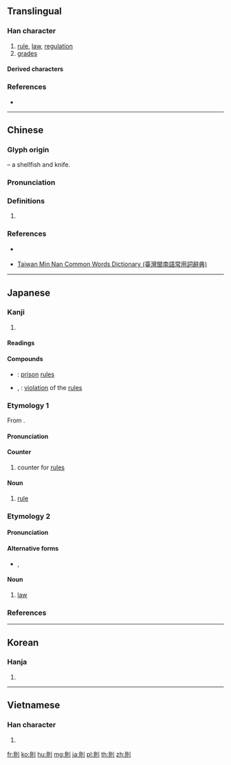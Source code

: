 {{also|则}}
==Translingual==

===Han character===
{{Han char|rn=18|rad=刀|as=07|sn=9|four=62800|canj=BCLN|ids=⿰貝刂}}

# [[rule]], [[law]], [[regulation]]
# [[grade]]s

====Derived characters====
{{lang|mul|[[側]] [[厠]] [[測]] [[廁]] [[惻]]}}

===References===
* {{Han ref|kx=0139.310|dkj=01994|dj=0317.080|hdz=10340.060|uh=5247|ud=21063|bh=AB68|bd=43880}}

----

==Chinese==
{{zh-forms|s=则}}
===Glyph origin===
{{Han etym}}
{{Han compound|alt2=刂|貝|刀|ls=ic|t1=shellfish|t2=knife}} – a shellfish and knife.

===Pronunciation===
{{zh-pron
|m=zé
|c=zak1
|h=pfs=chet
|mn=chek
|w=
|mc=y
|oc=y
|ma=|ma2=
|cat=n
}}

===Definitions===
{{zh-hanzi}}

# {{rfdef|lang=zh}}

===References===
* {{qualifier|Hakka}} {{R:hak:Lau 1997}}
* {{qualifier|Min Nan}} [http://twblg.dict.edu.tw/holodict_new/index.html Taiwan Min Nan Common Words Dictionary (臺灣閩南語常用詞辭典)]

----

==Japanese==

===Kanji===
{{ja-kanji|grade=5|rs=刀07}}

# {{defn|lang=ja|sort=刀07}}

====Readings====
{{ja-readings|goon=[[そく]] (soku)|kanon=[[そく]] (soku)|kun=[[のり]] (nori), [[のっとる]] (nottoru), [[すなわち]] (sunawachi)}}

====Compounds====
* {{ja-r|獄則|ごくそく}}: [[prison]] [[rules]]
* {{ja-r|反則|はんそく}}, {{ja-r|犯則|はんそく}}: [[violation]] of the [[rules]]

===Etymology 1===
{{ja-kanjitab|そく|yomi=o}}
From {{etyl|ltc|ja|sort=そく}} {{m|zh|則|tr=tsok||rule}}.

====Pronunciation====
{{ja-pron|yomi=o|そく|acc=1|acc_ref=DJR}}

====Counter====
{{ja-pos|counter|そく}}

# counter for [[rules]]

====Noun====
{{ja-noun|そく}}

# [[rule]]

===Etymology 2===
{{ja-kanjitab|のり|yomi=k}}

====Pronunciation====
{{ja-pron|yomi=k|のり|acc=2|acc_ref=DJR,NHK}}

====Alternative forms====
* {{ja-l|法}}, {{ja-l|矩}}

====Noun====
{{ja-noun|のり}}

# [[law]]

===References===
<references/>

----

==Korean==

===Hanja===
{{ko-hanja|hangeul=[[칙]], [[측]]|rv=chik, cheuk|mr=ch'ik, ch'ŭk}}

# {{defn|lang=ko|sort=刀07}}

----

==Vietnamese==

===Han character===
{{vi-hantu|[[tắc]]|rs=刀07}}

# {{defn|lang=vi|sort=刀07}}

[[fr:則]]
[[ko:則]]
[[hu:則]]
[[mg:則]]
[[ja:則]]
[[pl:則]]
[[th:則]]
[[zh:則]]
